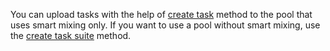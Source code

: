 <Cut title="I add tasks to the pool via the create task method, but tasks are not created. What is the reason?">

You can upload tasks with the help of [create task](/docs-new/api/create-task) method to the pool that uses smart mixing only. If you want to use a pool without smart mixing, use the [create task suite](/docs-new/api/create-task-suite) method.

</Cut>

